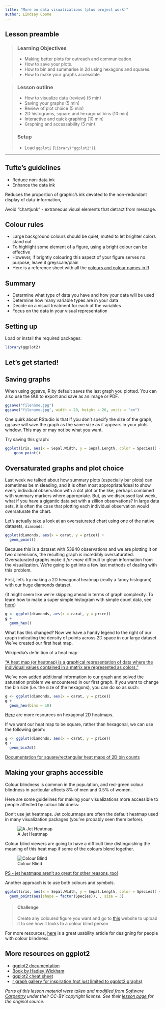 ```yaml
---
title: "More on data visualizations (plus project work)"
author: Lindsay Coome
---
```


## Lesson preamble

> ### Learning Objectives
>
> - Making better plots for outreach and communication.
> - How to save your plots.
> - How to bin and summarise in 2d using hexagons and squares.
> - How to make your graphs accessible.

> 
> ### Lesson outline
>
> - How to visualize data (review) (5 min)
> - Saving your graphs (5 min)
> - Review of plot choice (5 min)
> - 2D histograms, square and hexagonal bins (10 min)
> - Interactive and quick graphing (10 min)
> - Graphing and accessability (5 min)
>
> ### Setup
>
> - Load `ggplot2` (`library("ggplot2")`).

-----

## Tufte's guidelines

* Reduce non-data ink
* Enhance the data ink

Reduces the proportion of graphic’s ink devoted to the non-redundant display of data-information,

Avoid "chartjunk" - extraneous visual elements that detract from message.

## Colour rules

* Large background colours should be quiet, muted to let brighter colors stand out
* To highlight some element of a figure, using a bright colour can be effective
* However, if brightly colouring this aspect of your figure serves no purpose, leave it greyscale/plain
* Here is a reference sheet with all the [colours and colour names in R](http://www.stat.columbia.edu/~tzheng/files/Rcolor.pdf)

## Summary

* Determine what type of data you have and how your data will be used
* Determine how many variable types are in your data
* Decide on a visual treatment for each of the variables 
* Focus on the data in your visual representation


## Setting up

Load or install the required packages:

```r
library(ggplot2)
```


## Let's get started!

## Saving graphs

When using ggsave, R by default saves the last graph you plotted. You can also use the GUI to export and save as an image or PDF.

```r
ggsave("filename.jpg")
ggsave("filename.jpg", width = 20, height = 20, units = "cm")
```

One quirk about RStudio is that if you don't specify the size of the graph, ggsave will save the graph as the same size as it appears in your plots window. This may or may not be what you want.

Try saving this graph:
```r
ggplot(iris, aes(x = Sepal.Width, y = Sepal.Length, color = Species)) + 
    geom_point()
```

## Oversaturated graphs and plot choice

Last week we talked about how summary plots (especially bar plots) can sometimes be misleading, and it is often most appropriate/ideal to show every individual observation with a dot plot or the like, perhaps combined with summary markers where appropriate. But, as we discussed last week, what if you have a gigantic data set with a zillion observations? In large data sets, it is often the case that plotting each individual observation would oversaturate the chart. 

Let's actually take a look at an oversaturated chart using one of the native datasets, `diamonds`:

```r
ggplot(diamonds, aes(x = carat, y = price)) + 
  geom_point()
```

Because this is a dataset with 53940 observations and we are plotting it on two dimensions, the resulting graph is incredibly oversaturated. Oversaturated graphs make it *far more* difficult to glean information from the visualization. We're going to get into a few last methods of dealing with this problem.

First, let's try making a 2D hexagonal heatmap (really a fancy histogram) with our huge diamonds dataset. 

(It might seem like we're skipping ahead in terms of graph complexity. To learn how to make a super simple histogram with simple count data, see [here](http://ggplot2.tidyverse.org/reference/geom_histogram.html))

```r
g <- ggplot(diamonds, aes(x = carat, y = price))
g + 
  geom_hex()
```

What has this changed? Now we have a handy legend to the right of our graph indicating the density of points across 2D space in our large dataset. We've created our first heat map.

Wikipedia's definition of a heat map:

["A heat map (or heatmap) is a graphical representation of data where the individual values contained in a matrix are represented as colors."](https://en.wikipedia.org/wiki/Heat_map)

We've now added additional information to our graph and solved the saturation problem we encountered in our first graph. If you want to change the bin size (i.e. the size of the hexagons), you can do so as such:

```r
g <- ggplot(diamonds, aes(x = carat, y = price))
g + 
  geom_hex(bins = 10)
```

[Here](http://ggplot2.tidyverse.org/reference/geom_hex.html) are more resources on hexagonal 2D heatmaps. 

If we want our heat map to be square, rather than hexagonal, we can use the following geom:

```r
g <- ggplot(diamonds, aes(x = carat, y = price))
g + 
  geom_bin2d()
```

[Documentation for square/rectangular heat maps of 2D bin counts](http://ggplot2.tidyverse.org/reference/geom_bin2d.html)

## Making your graphs accessible

Colour blindness is common in the population, and red-green colour blindness in particular affects 8% of men and 0.5% of women.

Here are some guidelines for making your visualizations more accessible to people affected by colour blindness:

Don't use jet heatmaps. Jet colourmaps are often the default heatmap used in many visualization packages (you've probably seen them before). 

![A Jet Heatmap](./image/heatmap.png)

Colour blind viewers are going to have a difficult time distinguishing the meaning of this heat map if some of the colours blend together.

![Colour Blind](./image/colourblind.png)

[PS - jet heatmaps aren't so great for other reasons, too!](https://jakevdp.github.io/blog/2014/10/16/how-bad-is-your-colormap/)

Another approach is to use both colours and symbols. 

```r
ggplot(iris, aes(x = Sepal.Width, y = Sepal.Length, color = Species)) + 
  geom_point(aes(shape = factor(Species)), , size = 3)
```

> #### Challenge
>
> Create any coloured figure you want and go to 
> [this](http://www.color-blindness.com/coblis-color-blindness-simulator/) 
> website to upload it to see how it 
> looks to a colour blind person 



For more resources, [here](http://blog.usabilla.com/how-to-design-for-color-blindness/) is a great usability article for designing for people with colour blindness.

## More resources on ggplot2

* [ggplot2 documentation](http://had.co.nz/ggplot2/)
* [Book by Hadley Wickham](https://www.amazon.com/ggplot2-Elegant-Graphics-Data-Analysis/dp/0387981403)
* [ggplot2 cheat sheet](https://www.rstudio.com/wp-content/uploads/2015/03/ggplot2-cheatsheet.pdf)
* [r graph gallery for inspiration (not just limited to ggplot2 graphs)](https://www.r-graph-gallery.com/all-graphs/)

*Parts of this lesson material were taken and modified from [Software
Carpentry](https://software-carpentry.org) under their CC-BY copyright license. See
their [lesson page](http://swcarpentry.github.io/r-novice-gapminder/08-plot-ggplot2/) for the original source.*
